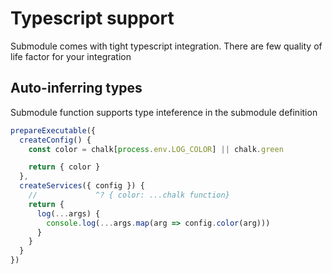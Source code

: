 # Typescript support

Submodule comes with tight typescript integration. There are few quality of life factor for your integration

## Auto-inferring types
Submodule function supports type inteference in the submodule definition

```typescript {5, 7}
prepareExecutable({
  createConfig() {
    const color = chalk[process.env.LOG_COLOR] || chalk.green

    return { color }  
  },
  createServices({ config }) {
    //             ^? { color: ...chalk function}
    return {
      log(...args) {
        console.log(...args.map(arg => config.color(arg)))
      }
    }
  }
})

```